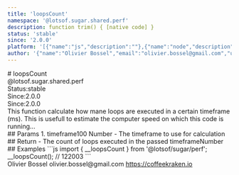 ```yaml
---
title: 'loopsCount'
namespace: '@lotsof.sugar.shared.perf'
description: function trim() { [native code] }
status: 'stable'
since: '2.0.0'
platform: '[{"name":"js","description":""},{"name":"node","description":""}]'
author: '{"name":"Olivier Bossel","email":"olivier.bossel@gmail.com","url":"https://coffeekraken.io"}'
---
```

<div class="docmap-mdx">
# loopsCount
<div class="_namespace">@lotsof.sugar.shared.perf</div>
<div class="_metas">
<div class="_status"><span class="_status-label">Status:</span><span class="_status-value -stable">stable</span></div>
<div class="_since"><span class="_since-label">Since:</span><span class="_since-value">2.0.0</span></div>
<div class="_since"><span class="_since-label">Since:</span><span class="_since-value">2.0.0</span></div>
</div>
<div class="_description">
This function calculate how mane loops are executed in a certain timeframe (ms).
This is usefull to estimate the computer speed on which this code is running...
</div>
<div class="_params">
## Params
1. <span class="_name">timeframe</span><span class="_default">100</span> <span class="_type">Number</span>
   - The timeframe to use for calculation
</div>
<div class="_return">
## Return
- <span class="_description">The count of loops executed in the passed timeframe</span><span class="_default"></span><span class="_type">Number</span>
</div>
<div class="_examples">
## Examples
```js
import { __loopsCount } from '@lotsof/sugar/perf';
__loopsCount(); // 122003
```
</div>
<div class="_author">
<span class="_name">Olivier Bossel</span>
<span class="_email">olivier.bossel@gmail.com</span>
<a href="https://coffeekraken.io" target="_blank" class="_url">https://coffeekraken.io</a>
</div>
</div>